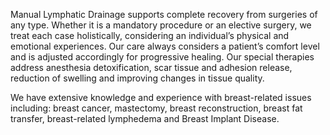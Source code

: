 Manual Lymphatic Drainage supports complete recovery from surgeries of any type. Whether it is a mandatory procedure or an elective surgery, we treat each case holistically, considering an individual’s physical and emotional experiences. Our care always considers a patient’s comfort level and is adjusted accordingly for progressive healing. Our special therapies address anesthesia detoxification, scar tissue and adhesion release, reduction of swelling and improving changes in tissue quality.

We have extensive knowledge and experience with breast-related issues including: breast cancer, mastectomy, breast reconstruction, breast fat transfer, breast-related lymphedema and Breast Implant Disease.
